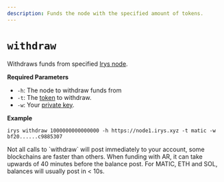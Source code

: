 ```yaml
---
description: Funds the node with the specified amount of tokens.
---
```



# `withdraw`

Withdraws funds from specified [Irys node](/overview/nodes).

**Required Parameters**

<div className="-mt-6" />

-   `-h`: The node to withdraw funds from
-   `-t`: The [token](/overview/supported-tokens) to withdraw.
-   `-w`: Your [private key](/developer-docs/cli#using-private-keys).

**Example**

```console
irys withdraw 1000000000000000 -h https://node1.irys.xyz -t matic -w bf20......c9885307
```

<Callout type="info" emoji="ℹ️">
Not all calls to `withdraw` will post immediately to your account, some blockchains are faster than others. When funding with AR, it can take upwards of 40 minutes before the balance post. For MATIC, ETH and SOL, balances will usually post in < 10s.
</Callout>
